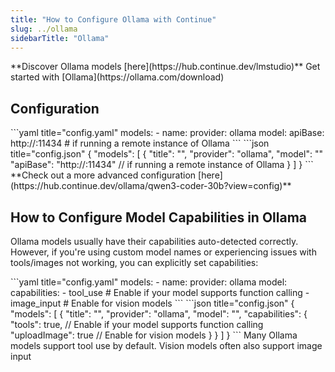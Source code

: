 ```yaml
---
title: "How to Configure Ollama with Continue"
slug: ../ollama
sidebarTitle: "Ollama"
---
```


<Tip>
  **Discover Ollama models [here](https://hub.continue.dev/lmstudio)**
</Tip>

<Info>
  Get started with [Ollama](https://ollama.com/download)
</Info>

## Configuration

<Tabs>
    <Tab title="YAML">
    ```yaml title="config.yaml"
    models:
      - name: <MODEL_NAME>
        provider: ollama
        model: <MODEL_ID>
        apiBase: http://<my endpoint>:11434 # if running a remote instance of Ollama
    ```
    </Tab>
    <Tab title="JSON (Deprecated)">
    ```json title="config.json"
    {
      "models": [
        {
          "title": "<MODEL_NAME>",
          "provider": "ollama",
          "model": "<MODEL_ID>"
          "apiBase": "http://<my endpoint>:11434" // if running a remote instance of Ollama
        }
      ]
    }
    ```
    </Tab>
</Tabs>

<Info>
  **Check out a more advanced configuration [here](https://hub.continue.dev/ollama/qwen3-coder-30b?view=config)**
</Info>

## How to Configure Model Capabilities in Ollama

Ollama models usually have their capabilities auto-detected correctly. However, if you're using custom model names or experiencing issues with tools/images not working, you can explicitly set capabilities:

<Tabs>
    <Tab title="YAML">
    ```yaml title="config.yaml"
    models:
      - name: <CUSTOM_MODEL_NAME>
        provider: ollama
        model: <CUSTOM_MODEL_ID>
        capabilities:
          - tool_use      # Enable if your model supports function calling
          - image_input   # Enable for vision models
    ```
    </Tab>
    <Tab title="JSON (Deprecated)">
    ```json title="config.json"
    {
      "models": [
        {
          "title": "<CUSTOM_MODEL_NAME>",
          "provider": "ollama",
          "model": "<CUSTOM_MODEL_ID>",
          "capabilities": {
            "tools": true, // Enable if your model supports function calling
            "uploadImage": true // Enable for vision models
          }
        }
      ]
    }
    ```
    </Tab>
</Tabs>

<Note>
  Many Ollama models support tool use by default. Vision models often also support image input
</Note>
